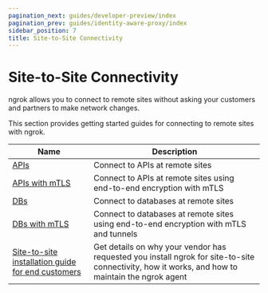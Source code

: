 ```yaml
---
pagination_next: guides/developer-preview/index
pagination_prev: guides/identity-aware-proxy/index
sidebar_position: 7
title: Site-to-Site Connectivity
---
```


# Site-to-Site Connectivity

ngrok allows you to connect to remote sites without asking your customers and partners to make network changes.

This section provides getting started guides for connecting to remote sites with ngrok.

| Name                            | Description                                                                            |
| ------------------------------- | -------------------------------------------------------------------------------------- |
| [APIs](apis.mdx)                | Connect to APIs at remote sites                                                        |
| [APIs with mTLS](apis-mtls.mdx) | Connect to APIs at remote sites using end-to-end encryption with mTLS                  |
| [DBs](dbs.mdx)                  | Connect to databases at remote sites                                                   |
| [DBs with mTLS](dbs-mtls.mdx)   | Connect to databases at remote sites using end-to-end encryption with mTLS and tunnels |
| [Site-to-site installation guide for end customers](end-customers.mdx) | Get details on why your vendor has requested you install ngrok for site-to-site connectivity, how it works, and how to maintain the ngrok agent |
